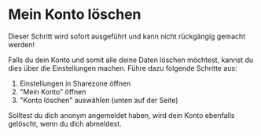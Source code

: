 # Mein Konto löschen

<Warning>Dieser Schritt wird sofort ausgeführt und kann nicht rückgängig gemacht
werden!</Warning>

Falls du dein Konto und somit alle deine Daten löschen möchtest, kannst du dies
über die Einstellungen machen. Führe dazu folgende Schritte aus:

1. Einstellungen in Sharezone öffnen
2. "Mein Konto" öffnen
3. "Konto löschen" auswählen (unten auf der Seite)

Solltest du dich anonym angemeldet haben, wird dein Konto ebenfalls gelöscht,
wenn du dich abmeldest.
